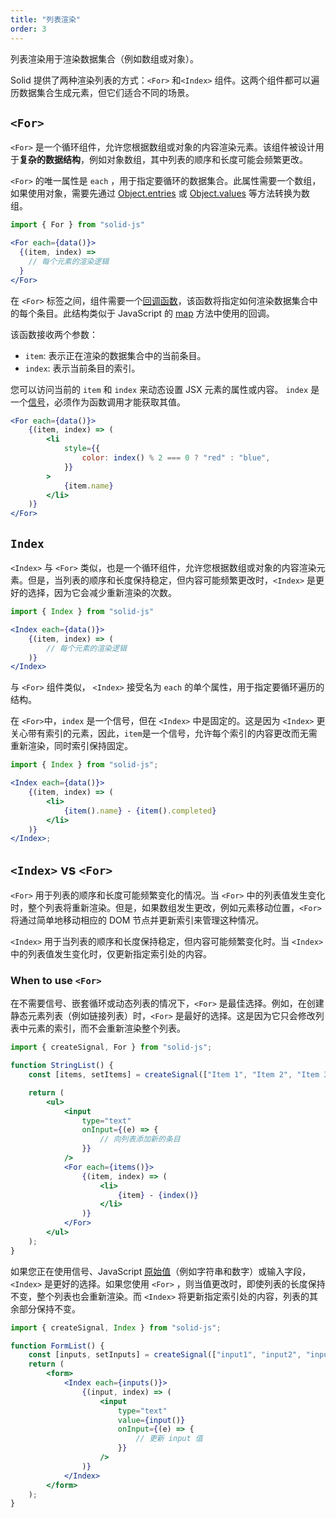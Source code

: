 ```yaml
---
title: "列表渲染"
order: 3
---
```


列表渲染用于渲染数据集合（例如数组或对象）。

Solid 提供了两种渲染列表的方式：`<For>` 和`<Index>` 组件。这两个组件都可以遍历数据集合生成元素，但它们适合不同的场景。

## `<For>`

`<For>` 是一个循环组件，允许您根据数组或对象的内容渲染元素。该组件被设计用于**复杂的数据结构**，例如对象数组，其中列表的顺序和长度可能会频繁更改。

`<For>` 的唯一属性是 `each` ，用于指定要循环的数据集合。此属性需要一个数组，如果使用对象，需要先通过 [Object.entries](https://developer.mozilla.org/en-US/docs/Web/JavaScript/Reference/Global_Objects/Object/entries) 或 [Object.values](https://developer.mozilla.org/en-US/docs/Web/JavaScript/Reference/Global_Objects/Object/values) 等方法转换为数组。

```jsx
import { For } from "solid-js"

<For each={data()}>
  {(item, index) =>
    // 每个元素的渲染逻辑
  }
</For>
```

在 `<For>` 标签之间，组件需要一个[回调函数](https://developer.mozilla.org/en-US/docs/Glossary/Callback_function)，该函数将指定如何渲染数据集合中的每个条目。此结构类似于 JavaScript 的 [map](https://developer.mozilla.org/en-US/docs/Web/JavaScript/Reference/Global_Objects/Map) 方法中使用的回调。

该函数接收两个参数：

- `item`: 表示正在渲染的数据集合中的当前条目。
- `index`: 表示当前条目的索引。

您可以访问当前的 `item` 和 `index` 来动态设置 JSX 元素的属性或内容。 `index` 是一个[信号](/concepts/signals)，必须作为函数调用才能获取其值。

```jsx
<For each={data()}>
	{(item, index) => (
		<li
			style={{
				color: index() % 2 === 0 ? "red" : "blue",
			}}
		>
			{item.name}
		</li>
	)}
</For>
```

## `Index`

`<Index>` 与 `<For>` 类似，也是一个循环组件，允许您根据数组或对象的内容渲染元素。但是，当列表的顺序和长度保持稳定，但内容可能频繁更改时，`<Index>` 是更好的选择，因为它会减少重新渲染的次数。

```jsx
import { Index } from "solid-js"

<Index each={data()}>
	{(item, index) => (
		// 每个元素的渲染逻辑
	)}
</Index>
```

与 `<For>` 组件类似， `<Index>` 接受名为 `each` 的单个属性，用于指定要循环遍历的结构。

在 `<For>`中，`index` 是一个信号，但在 `<Index>` 中是固定的。这是因为 `<Index>` 更关心带有索引的元素，因此，`item`是一个信号，允许每个索引的内容更改而无需重新渲染，同时索引保持固定。

```jsx
import { Index } from "solid-js";

<Index each={data()}>
	{(item, index) => (
		<li>
			{item().name} - {item().completed}
		</li>
	)}
</Index>;
```

## `<Index>` vs `<For>`

`<For>` 用于列表的顺序和长度可能频繁变化的情况。当 `<For>` 中的列表值发生变化时，整个列表将重新渲染。但是，如果数组发生更改，例如元素移动位置，`<For>` 将通过简单地移动相应的 DOM 节点并更新索引来管理这种情况。

`<Index>` 用于当列表的顺序和长度保持稳定，但内容可能频繁变化时。当 `<Index>` 中的列表值发生变化时，仅更新指定索引处的内容。

### When to use `<For>`

在不需要信号、嵌套循环或动态列表的情况下，`<For>` 是最佳选择。例如，在创建静态元素列表（例如链接列表）时，`<For>` 是最好的选择。这是因为它只会修改列表中元素的索引，而不会重新渲染整个列表。

```jsx
import { createSignal, For } from "solid-js";

function StringList() {
	const [items, setItems] = createSignal(["Item 1", "Item 2", "Item 3"]);

	return (
		<ul>
			<input
				type="text"
				onInput={(e) => {
					// 向列表添加新的条目
				}}
			/>
			<For each={items()}>
				{(item, index) => (
					<li>
						{item} - {index()}
					</li>
				)}
			</For>
		</ul>
	);
}
```

如果您正在使用信号、JavaScript [原始值](https://developer.mozilla.org/en-US/docs/Glossary/Primitive)（例如字符串和数字）或输入字段，`<Index>` 是更好的选择。如果您使用 `<For>` ，则当值更改时，即使列表的长度保持不变，整个列表也会重新渲染。而 `<Index>` 将更新指定索引处的内容，列表的其余部分保持不变。

```jsx
import { createSignal, Index } from "solid-js";

function FormList() {
	const [inputs, setInputs] = createSignal(["input1", "input2", "input3"]);
	return (
		<form>
			<Index each={inputs()}>
				{(input, index) => (
					<input
						type="text"
						value={input()}
						onInput={(e) => {
							// 更新 input 值
						}}
					/>
				)}
			</Index>
		</form>
	);
}
```
